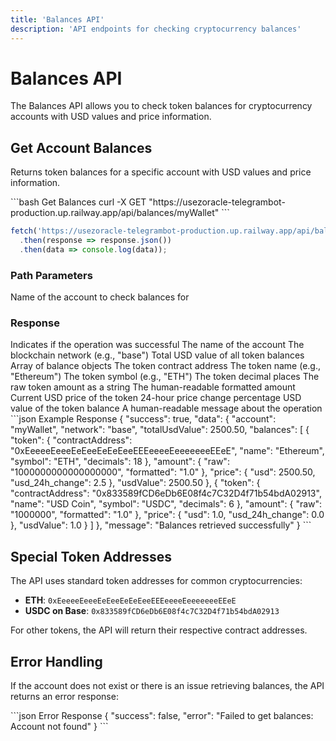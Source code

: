 ```yaml
---
title: 'Balances API'
description: 'API endpoints for checking cryptocurrency balances'
---
```


# Balances API

The Balances API allows you to check token balances for cryptocurrency accounts with USD values and price information.

## Get Account Balances

Returns token balances for a specific account with USD values and price information.

<CodeGroup>
```bash Get Balances
curl -X GET "https://usezoracle-telegrambot-production.up.railway.app/api/balances/myWallet"
```

```javascript JavaScript
fetch('https://usezoracle-telegrambot-production.up.railway.app/api/balances/myWallet')
  .then(response => response.json())
  .then(data => console.log(data));
```
</CodeGroup>

### Path Parameters

<ParamField path="accountName" type="string" required>
  Name of the account to check balances for
</ParamField>

### Response

<ResponseField name="success" type="boolean">
  Indicates if the operation was successful
</ResponseField>

<ResponseField name="data" type="object">
  <Expandable title="Data object">
    <ResponseField name="account" type="string">
      The name of the account
    </ResponseField>
    <ResponseField name="network" type="string">
      The blockchain network (e.g., "base")
    </ResponseField>
    <ResponseField name="totalUsdValue" type="number">
      Total USD value of all token balances
    </ResponseField>
    <ResponseField name="balances" type="array">
      Array of balance objects
      <Expandable title="Balance object">
        <ResponseField name="token" type="object">
          <Expandable title="Token object">
            <ResponseField name="contractAddress" type="string">
              The token contract address
            </ResponseField>
            <ResponseField name="name" type="string">
              The token name (e.g., "Ethereum")
            </ResponseField>
            <ResponseField name="symbol" type="string">
              The token symbol (e.g., "ETH")
            </ResponseField>
            <ResponseField name="decimals" type="number">
              The token decimal places
            </ResponseField>
          </Expandable>
        </ResponseField>
        <ResponseField name="amount" type="object">
          <Expandable title="Amount object">
            <ResponseField name="raw" type="string">
              The raw token amount as a string
            </ResponseField>
            <ResponseField name="formatted" type="string">
              The human-readable formatted amount
            </ResponseField>
          </Expandable>
        </ResponseField>
        <ResponseField name="price" type="object" nullable>
          <Expandable title="Price object">
            <ResponseField name="usd" type="number">
              Current USD price of the token
            </ResponseField>
            <ResponseField name="usd_24h_change" type="number">
              24-hour price change percentage
            </ResponseField>
          </Expandable>
        </ResponseField>
        <ResponseField name="usdValue" type="number">
          USD value of the token balance
        </ResponseField>
      </Expandable>
    </ResponseField>
  </Expandable>
</ResponseField>

<ResponseField name="message" type="string">
  A human-readable message about the operation
</ResponseField>

<ResponseExample>
```json Example Response
{
  "success": true,
  "data": {
    "account": "myWallet",
    "network": "base",
    "totalUsdValue": 2500.50,
    "balances": [
      {
        "token": {
          "contractAddress": "0xEeeeeEeeeEeEeeEeEeEeeEEEeeeeEeeeeeeeEEeE",
          "name": "Ethereum",
          "symbol": "ETH",
          "decimals": 18
        },
        "amount": {
          "raw": "1000000000000000000",
          "formatted": "1.0"
        },
        "price": {
          "usd": 2500.50,
          "usd_24h_change": 2.5
        },
        "usdValue": 2500.50
      },
      {
        "token": {
          "contractAddress": "0x833589fCD6eDb6E08f4c7C32D4f71b54bdA02913",
          "name": "USD Coin",
          "symbol": "USDC",
          "decimals": 6
        },
        "amount": {
          "raw": "1000000",
          "formatted": "1.0"
        },
        "price": {
          "usd": 1.0,
          "usd_24h_change": 0.0
        },
        "usdValue": 1.0
      }
    ]
  },
  "message": "Balances retrieved successfully"
}
```
</ResponseExample>

## Special Token Addresses

The API uses standard token addresses for common cryptocurrencies:

- **ETH**: `0xEeeeeEeeeEeEeeEeEeEeeEEEeeeeEeeeeeeeEEeE`
- **USDC on Base**: `0x833589fCD6eDb6E08f4c7C32D4f71b54bdA02913`

For other tokens, the API will return their respective contract addresses.

## Error Handling

If the account does not exist or there is an issue retrieving balances, the API returns an error response:

<ResponseExample>
```json Error Response
{
  "success": false,
  "error": "Failed to get balances: Account not found"
}
```
</ResponseExample>